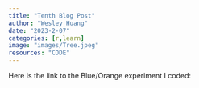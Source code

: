 ```yaml
---
title: "Tenth Blog Post"
author: "Wesley Huang"
date: "2023-2-07"
categories: [r,learn]
image: "images/Tree.jpeg"
resources: "CODE"
---
```


Here is the link to the Blue/Orange experiment I coded:
